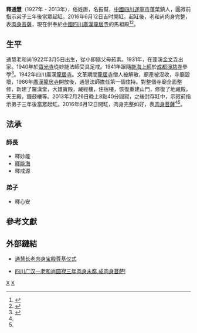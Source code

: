 {{Infobox Buddhist
|name                         = 通慧和尚
|image                        = 
|imagesize                    = 
|caption                      = 
|birth_date                   = {{Birth date|1922|3|5}}
|birth_place                  = {{PRC}}[[四川|四川]][[遂寧市|遂寧市]]
|birth_name                   = 
|death_date                   = {{Death date and age|2013|2|26|1922|3|5}}
|death_place                  = {{PRC}}[[四川|四川]][[廣漢龍居寺|廣漢龍居寺]]
|nationality<!--国籍 -->      = {{PRC}}
|school <!-- 宗派 -->         = [[禅宗|禅宗]][[密乘|密乘]]
|advisor<!-- 师承 -->         = [[能海上師|能海上師]] 
}}
'''釋通慧'''（1927年 - 2013年），俗姓唐，名振幫，[[中國|中國]][[四川|四川]][[遂寧市|遂寧市]]蓬菜鎮人，圓寂前指示弟子三年後當眾起缸。2016年6月12日吉时開缸。起缸後，老和尚肉身完整，表[[肉身菩薩|肉身菩薩]]，現在供奉於[[中國|中國]][[四川|四川]][[廣漢|廣漢]][[龍居寺|龍居寺]]的馬祖殿<ref name=input1>{{Cite web |url = http://dzh.mop.com/a/160613204459000295659.html |title = 四川广汉龙居寺通慧老和尚成就“肉身菩萨”圆满开缸 |date = 2016-06-13 |publisher = 猫扑网}}</ref><ref name=input2>{{Cite web |url = http://news.cang.com/infos/201606/469303.html |title = 中国佛教又出现了一尊“肉身菩萨” |date = 2016-06-13 |publisher = 华夏收藏网 |access-date = 2017-12-10 |archive-url = https://web.archive.org/web/20171210175929/http://news.cang.com/infos/201606/469303.html |archive-date = 2017-12-10 |dead-url = yes }}</ref>。

==生平==
通慧老和尚1922年3月5日出生，從小即隨父母茹素。1931年，在蓬溪[[金文寺|金文寺]]出家。1940年於[[寶光寺|寶光寺]]從妙能法師受具足戒。1941年跟隨[[能海上師|能海上師]]於[[成都|成都]][[淨慈寺|淨慈寺]]參學<ref>{{Cite book|url = http://www.fxwz.net/fxwz/fxwz197/wz197/17.htm|title = 能海上师轶事|author = 郑建邦|date = 2015|publisher = 《台州佛教》第67期|access-date = 2017-03-13|archive-url = https://web.archive.org/web/20160422084042/http://www.fxwz.net/fxwz/fxwz197/wz197/17.htm|archive-date = 2016-04-22|dead-url = yes}}</ref>。1942年四川廣漢[[龍居寺|龍居寺]]。文革期間[[龍居寺|龍居寺]]僧人被解散，廟產被沒收，寺廟毀壞，1986年[[廣漢|廣漢]][[龍居寺|龍居寺]]開放後，通慧法師擔任第一個住持。對整個寺廟全面整修，新建了羅漢堂，大雄寶殿，藏經樓，住宿樓，恢復重建山門，修復了地藏殿，天王殿，鐘鼓樓等。2013年2月26日晚上8點40分圓寂，之後封存缸中，示寂前指示弟子三年後當眾起缸。2016年6月12日開缸，肉身完整如好，表[[肉身菩薩|肉身菩薩]]<ref name=input1/><ref name=input2/>。

== 法承 ==
=== 師長 ===
*釋妙能
*[[釋能海|釋能海]]
*釋戒源
=== 弟子 ===
*釋心安

==參考文獻==
{{Reflist}}

==外部鏈結==
*{{zh}}[https://www.meipian.cn/bs0zu9m 通慧长老肉身宝殿尊基仪式]
*{{zh}}[https://www.ishuo.cn/doc/aqnnpqqf.html 四川广汉一老和尚圆寂三年肉身未腐,成肉身菩萨!]{{Dead link|date=2020年3月 |bot=InternetArchiveBot |fix-attempted=yes }}

{{Authority control}}
[[Category:中华人民共和国佛教出家众|X]]
[[Category:禪僧|X]]